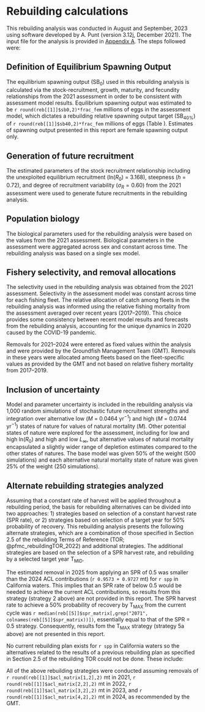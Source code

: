 # Rebuilding calculations

This rebuilding analysis was conducted in August and September, 2023 using software developed by A. Punt (version 3.12j, December 2021). The input file for the analysis is provided in [Appendix A](#append_a). The steps followed were: 

\begin{enumerate}
	\item Define how equilibrium spawning output ($\text{SB}_0$) will be calculated. 
	\item Define how future recruitment will be generated.
	\item Define the biological information on which future projections will be based.
	\item Define the fishery selectivity and allocation to be applied during rebuilding. 
	\item Decide how to include uncertainty in input parameters from the stock assessment in the rebuilding analysis. 
	\item Identification and analysis of alternative harvest strategies for rebuilding. 
\end{enumerate}


## Definition of Equilibrium Spawning Output

The equilibrium spawning output ($\text{SB}_0$) used in this rebuilding analysis is calculated via the stock-recruitment, growth, maturity, and fecundity relationships from the 2021 assessment in order to be consistent with assessment model results. Equilibrium spawning output was estimated to be `r round(reb[[1]]$sb0,2)*frac_fem` millions of eggs in the assessment model, which dictates a rebuilding relative spawning output target ($\text{SB}_{40\%}$) of `r round(reb[[1]]$sb40,2)*frac_fem` millions of eggs (Table \ref{tab:ref-points}). Estimates of spawning output presented in this report are female spawning output only. 


## Generation of future recruitment

The estimated parameters of the stock recruitment relationship including the unexploited equilibrium recruitment (ln($R_0$) = 3.168), steepness ($h$ = 0.72), and degree of recruitment variability ($\sigma_R = 0.60$) from the 2021 assessment were used to generate future recruitments in the rebuilding analysis.


## Population biology

The biological parameters used for the rebuilding analysis were based on the values from the 2021 assessment. Biological parameters in the assessment were aggregated across sex and constant across time. The rebuilding analysis was based on a single sex model. 


## Fishery selectivity, and removal allocations

The selectivity used in the rebuilding analysis was obtained from the 2021 assessment. Selectivity in the assessment model was constant across time for each fishing fleet. The relative allocation of catch among fleets in the rebuilding analysis was informed using the relative fishing mortality from the assessment averaged over recent years (2017--2019). This choice provides some consistency between recent model results and forecasts from the rebuilding analysis, accounting for the unique dynamics in 2020 caused by the COVID-19 pandemic. 

Removals for 2021--2024 were entered as fixed values within the analysis and were provided by the Groundfish Management Team (GMT). Removals in these years were allocated among fleets based on the fleet-specific values as provided by the GMT and not based on relative fishery mortality from 2017--2019.   


## Inclusion of uncertainty

Model and parameter uncertainty is included in the rebuilding analysis via 1,000 random simulations of stochastic future recruitment strengths and integration over alternative low ($M$ = 0.0464 yr$^{-1}$) and high ($M$ = 0.0744 yr$^{-1}$) states of nature for values of natural mortality ($M$). Other potential states of nature were explored for the assessment, including for low and high ln($R_0$) and high and low $L_{\infty}$, but alternative values of natural mortality encapsulated a slightly wider range of depletion estimates compared to the other states of natures. The base model was given 50$\%$ of the weight (500 simulations) and each alternative natural mortality state of nature was given 25$\%$ of the weight (250 simulations). 


## Alternate rebuilding strategies analyzed

Assuming that a constant rate of harvest will be applied throughout a rebuilding period, the basis for rebuilding alternatives can be divided into two approaches: 1) strategies based on selection of a constant harvest rate (SPR rate), or 2) strategies based on selection of a target year for 50$\%$ probability of recovery. This rebuilding analysis presents the following alternate strategies, which are a combination of those specified in Section 2.5 of the rebuilding Terms of Reference (TOR; @pfmc_rebuildingTOR_2022) and additional strategies. The additional strategies are based on the selection of a SPR harvest rate, and rebuilding by a selected target year $\text{T}_\text{MID}$.  

\begin{enumerate}
	\item Eliminate all harvest, F = 0, starting in the next management cycle, 2025, the same as setting a constant SPR harvest rate of 1.0.
	\item Apply the harvest rate that would generate the ACL contributions specified for the current year (i.e., the latest year specified in regulations). 
	\item Apply a range of SPR values: 
	\begin{enumerate}
	 \item SPR = 0.50,
	 \item SPR = 0.55
	 \item SPR = 0.60,
	 \item SPR = 0.65,
	 \item SPR = 0.70,
	 \item SPR = 0.80, and
	 \item SPR = 0.90. 
	\end{enumerate}
	\item Apply SPR harvest rates that are estimated to lead to a 50$\%$ probability of recovery by alternative target years: 
	\begin{enumerate}
	 \item by $\text{T}_\text{MAX}$ from the current cycle, and 
	 \item by $\text{T}_\text{MID}$ from the current cycle, which is the year midway between $\text{T}_\text{MIN}$ and $\text{T}_\text{MAX}$.
	\end{enumerate}
	\item Apply the default harvest policy based on the 40:10 harvest control rule with time-varying sigma ($\sigma$ = 1.0 as the basis for the time-varying sigmas with a cap at the category 3 value of $\sigma$ = 2.0) and $P^*$ = 0.45.
	\item Apply the ABC harvest rate with time-varying sigma ($\sigma$ = 1.0 as the basis for the time-varying sigmas with a cap at the category 3 value of $\sigma$ = 2.0) and $P^*$ = 0.45.
\end{enumerate}

The estimated removal in 2025 from applying an SPR of 0.5 was smaller than the 2024 ACL contributions (`r 0.9573 + 0.9727` mt) for `r spp` in California waters. This implies that an SPR rate of below 0.5 would be needed to achieve the current ACL contributions, so results from this strategy (strategy 2 above) are not provided in this report. The SPR harvest rate to achieve a 50$\%$ probability of recovery by $\text{T}_\text{MAX}$ from the current cycle was `r median(reb[[5]]$spr_matrix[,grep("2071", colnames(reb[[5]]$spr_matrix))])`, essentially equal to that of the SPR = 0.5 strategy. Consequently, results fom the $\text{T}_\text{MAX}$ strategy (strategy 5a above) are not presented in this report.

No current rebuilding plan exists for `r spp` in California waters so the alternatives related to the results of a previous rebuilding plan as specified in Section 2.5 of the rebuilding TOR could not be done. These include:

\begin{itemize}
 \item Apply the spawning potential ratio or relevant harvest control run in the current rebuilding plan (strategy 3 in TOR). 
 \item Apply the harvest rate that is estimated to lead to a 50$\%$ probability of recovery by the current $\text{T}_\text{TARGET}$ (strategy 4 in TOR).
 \item Apply the harvest rate that is estimated to lead to a 50$\%$ probability of recovery by the $\text{T}_\text{MAX}$ from the previous cycle (strategy 6 in TOR).
\end{itemize}

All of the above rebuilding strategies were conducted assuming removals of `r round(reb[[1]]$acl_matrix[1,2],2)` mt in 2021, `r round(reb[[1]]$acl_matrix[2,2],2)` mt in 2022, `r round(reb[[1]]$acl_matrix[3,2],2)` mt in 2023, and `r round(reb[[1]]$acl_matrix[4,2],2)` mt in 2024, as recommended by the GMT. 

